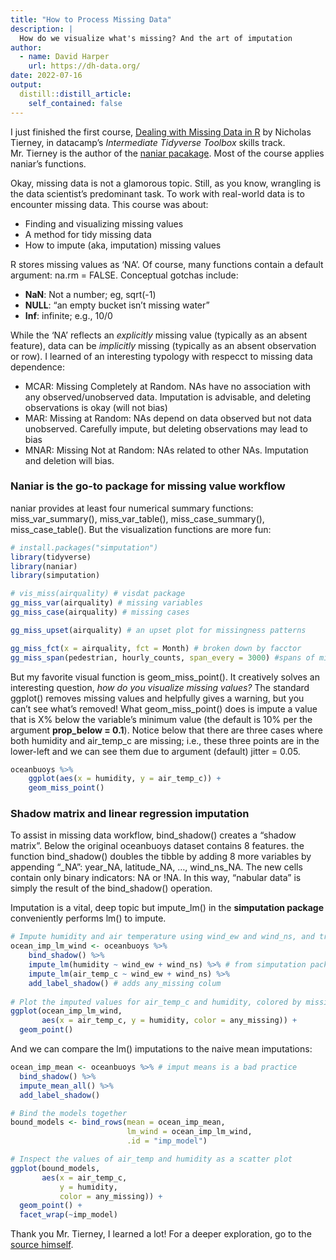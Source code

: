 ```yaml
---
title: "How to Process Missing Data"
description: |
  How do we visualize what's missing? And the art of imputation
author:
  - name: David Harper
    url: https://dh-data.org/
date: 2022-07-16
output:
  distill::distill_article:
    self_contained: false
---
```


I just finished the first course, [Dealing with Missing Data in R](https://www.datacamp.com/courses/dealing-with-missing-data-in-r) by Nicholas Tierney, in datacamp's *Intermediate Tidyverse Toolbox* skills track. Mr. Tierney is the author of the [naniar pacakage](https://naniar.njtierney.com/). Most of the course applies naniar's functions.

Okay, missing data is not a glamorous topic. Still, as you know, wrangling is the data scientist's predominant task. To work with real-world data is to encounter missing data. This course was about:

* Finding and visualizing missing values
* A method for tidy missing data
* How to impute (aka, imputation) missing values

R stores missing values as 'NA'. Of course, many functions contain a default argument: na.rm = FALSE. Conceptual gotchas include:

* **NaN**: Not a number; eg, sqrt(-1)
* **NULL**: "an empty bucket isn't missing water"
* **Inf**: infinite; e.g., 10/0

While the 'NA' reflects an *explicitly* missing value (typically as an absent feature), data can be *implicitly* missing (typically as an absent observation or row). I learned of an interesting typology with respecct to missing data dependence:

* MCAR: Missing Completely at Random. NAs have no association with any observed/unobserved data. Imputation is advisable, and deleting observations is okay (will not bias)
* MAR: Missing at Random: NAs depend on data observed but not data unobserved. Carefully impute, but deleting observations may lead to bias
* MNAR: Missing Not at Random: NAs related to other NAs. Imputation and deletion will bias. 

### Naniar is the go-to package for missing value workflow 

naniar provides at least four numerical summary functions: miss_var_summary(), miss_var_table(), miss_case_summary(), miss_case_table(). But the visualization functions are more fun:

```r
# install.packages("simputation")
library(tidyverse)
library(naniar)
library(simputation)

# vis_miss(airquality) # visdat package
gg_miss_var(airquality) # missing variables
gg_miss_case(airquality) # missing cases

gg_miss_upset(airquality) # an upset plot for missingness patterns

gg_miss_fct(x = airquality, fct = Month) # broken down by facctor
gg_miss_span(pedestrian, hourly_counts, span_every = 3000) #spans of missingness, useful for time series

```

But my favorite visual function is geom_miss_point(). It creatively solves an interesting question, *how do you visualize missing values?* The standard ggplot() removes missing values and helpfully gives a warning, but you can't see what's removed! What geom_miss_point() does is impute a value that is X% below the variable's minimum value (the default is 10% per the argument **prop_below = 0.1**). Notice below that there are three cases where both humidity and air_temp_c are missing; i.e., these three points are in the lower-left and we can see them due to argument (default) jitter = 0.05.

```r
oceanbuoys %>% 
    ggplot(aes(x = humidity, y = air_temp_c)) + 
    geom_miss_point()

```

### Shadow matrix and linear regression imputation

To assist in missing data workflow, bind_shadow() creates a "shadow matrix". Below the original oceanbuoys dataset contains 8 features. the function bind_shadow() doubles the tibble by adding 8 more variables by appending "_NA": year_NA, latitude_NA, ..., wind_ns_NA. The new cells contain only binary indicators: NA or !NA. In this way, "nabular data" is simply the result of the bind_shadow() operation. 

Imputation is a vital, deep topic but impute_lm() in the **simputation package** conveniently performs lm() to impute. 

```r
# Impute humidity and air temperature using wind_ew and wind_ns, and track missing values
ocean_imp_lm_wind <- oceanbuoys %>% 
    bind_shadow() %>%
    impute_lm(humidity ~ wind_ew + wind_ns) %>% # from simputation package
    impute_lm(air_temp_c ~ wind_ew + wind_ns) %>%
    add_label_shadow() # adds any_missing colum
    
# Plot the imputed values for air_temp_c and humidity, colored by missingness
ggplot(ocean_imp_lm_wind, 
       aes(x = air_temp_c, y = humidity, color = any_missing)) + 
  geom_point()

```

And we can compare the lm() imputations to the naive mean imputations:

```r
ocean_imp_mean <- oceanbuoys %>% # imput means is a bad practice
  bind_shadow() %>% 
  impute_mean_all() %>% 
  add_label_shadow()

# Bind the models together 
bound_models <- bind_rows(mean = ocean_imp_mean,
                          lm_wind = ocean_imp_lm_wind,
                          .id = "imp_model")

# Inspect the values of air_temp and humidity as a scatter plot
ggplot(bound_models, 
       aes(x = air_temp_c, 
           y = humidity, 
           color = any_missing)) +
  geom_point() + 
  facet_wrap(~imp_model)
```

Thank you Mr. Tierney, I learned a lot! For a deeper exploration, go to the [source himself](https://naniar.njtierney.com/index.html). 
